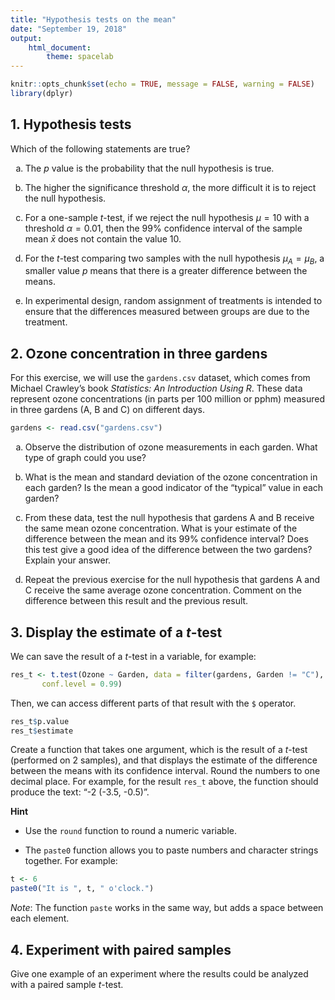 ```yaml
---
title: "Hypothesis tests on the mean"
date: "September 19, 2018"
output: 
    html_document:
        theme: spacelab
---
```


```r
knitr::opts_chunk$set(echo = TRUE, message = FALSE, warning = FALSE)
library(dplyr)
```

## 1. Hypothesis tests

Which of the following statements are true?

a) The $p$ value is the probability that the null hypothesis is true.

(b) The higher the significance threshold $\alpha$, the more difficult it is to reject the null hypothesis.

c) For a one-sample $t$-test, if we reject the null hypothesis $\mu = 10$ with a threshold $\alpha = 0.01$, then the 99% confidence interval of the sample mean $\bar{x}$ does not contain the value 10.

d) For the $t$-test comparing two samples with the null hypothesis $\mu_A = \mu_B$, a smaller value $p$ means that there is a greater difference between the means.

e) In experimental design, random assignment of treatments is intended to ensure that the differences measured between groups are due to the treatment.


## 2. Ozone concentration in three gardens

For this exercise, we will use the `gardens.csv` dataset, which comes from Michael Crawley's book *Statistics: An Introduction Using R*. These data represent ozone concentrations (in parts per 100 million or pphm) measured in three gardens (A, B and C) on different days.

```r
gardens <- read.csv("gardens.csv")
```

a) Observe the distribution of ozone measurements in each garden. What type of graph could you use?

b) What is the mean and standard deviation of the ozone concentration in each garden? Is the mean a good indicator of the "typical" value in each garden?

c) From these data, test the null hypothesis that gardens A and B receive the same mean ozone concentration. What is your estimate of the difference between the mean and its 99% confidence interval? Does this test give a good idea of the difference between the two gardens? Explain your answer.

d) Repeat the previous exercise for the null hypothesis that gardens A and C receive the same average ozone concentration. Comment on the difference between this result and the previous result.


## 3. Display the estimate of a *t*-test

We can save the result of a $t$-test in a variable, for example:

```r
res_t <- t.test(Ozone ~ Garden, data = filter(gardens, Garden != "C"),
       conf.level = 0.99)
```

Then, we can access different parts of that result with the `$` operator.

```r
res_t$p.value
res_t$estimate
```

Create a function that takes one argument, which is the result of a $t$-test (performed on 2 samples), and that displays the estimate of the difference between the means with its confidence interval. Round the numbers to one decimal place. For example, for the result `res_t` above, the function should produce the text: "-2 (-3.5, -0.5)".

**Hint**

- Use the `round` function to round a numeric variable.

- The `paste0` function allows you to paste numbers and character strings together. For example:

```r
t <- 6
paste0("It is ", t, " o'clock.")
```

*Note*: The function `paste` works in the same way, but adds a space between each element.


## 4. Experiment with paired samples

Give one example of an experiment where the results could be analyzed with a paired sample $t$-test.